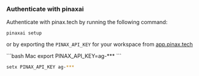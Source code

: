 ### Authenticate with pinaxai

Authenticate with pinax.tech by running the following command:

```shell
pinaxai setup
```

or by exporting the `PINAX_API_KEY` for your workspace from [app.pinax.tech](https://app.pinax.tech/settings)

<CodeGroup>
```bash Mac
export PINAX_API_KEY=ag-***
```

```bash Windows
setx PINAX_API_KEY ag-***
```
</CodeGroup>
